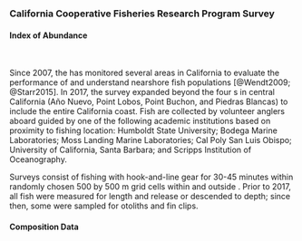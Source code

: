 ### California Cooperative Fisheries Research Program Survey

#### Index of Abundance
\

Since 2007, the \gls{s-ccfrp} has monitored several areas in California to evaluate the performance of \glspl{mpa}
and understand nearshore fish populations [@Wendt2009; @Starr2015]. In 2017, the survey expanded beyond the four \Gls{mpa}s in central California (A&ntilde;o Nuevo, Point Lobos, Point Buchon, and Piedras Blancas) to include the entire California coast.
Fish are collected by volunteer anglers aboard \glspl{cpfv} guided by one of the following academic institutions based on proximity to fishing location: Humboldt State University; Bodega Marine Laboratories; Moss Landing Marine Laboratories; Cal Poly San Luis Obispo; University of California, Santa Barbara; and Scripps Institution of Oceanography.

Surveys consist of fishing with hook-and-line gear for 30-45 minutes within randomly chosen 500 by 500 m grid cells within and outside \glspl{mpa}. Prior to 2017, all fish were measured for length and release or descended to depth;
since then, some were sampled for otoliths and fin clips.

#### Composition Data